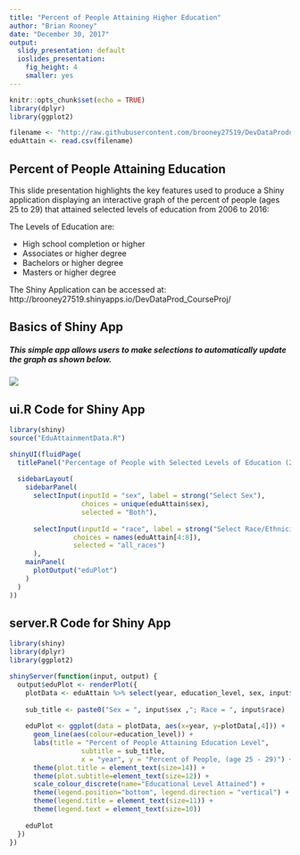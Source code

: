 ---
title: "Percent of People Attaining Higher Education"
author: "Brian Rooney"
date: "December 30, 2017"
output:
  slidy_presentation: default
  ioslides_presentation:
    fig_height: 4
    smaller: yes
---

```{r setup, include=FALSE}
knitr::opts_chunk$set(echo = TRUE)
library(dplyr)
library(ggplot2)
```

```{r loadData, echo=FALSE}
filename <- "http://raw.githubusercontent.com/brooney27519/DevDataProducts_CourseProject/master/Education%20Attainment%20Percentages.csv"
eduAttain <- read.csv(filename)
```

## Percent of People Attaining Education

This slide presentation highlights the key features used to produce a Shiny application displaying an interactive graph of the percent of people (ages 25 to 29) that attained selected levels of education from 2006 to 2016:

The Levels of Education are:

* High school completion or higher
* Associates or higher degree
* Bachelors or higher degree
* Masters or higher degree

The Shiny Application can be accessed at:
http://brooney27519.shinyapps.io/DevDataProd_CourseProj/

## Basics of Shiny App {.smaller}

<h5>This simple app allows users to make selections to automatically update the graph as shown below.</h5>

![](http://brooney27519.github.io/DevDataProducts_CourseProject/sampleShinyApp.png)

## ui.R Code for Shiny App

```{r uiComponents,eval=FALSE}
library(shiny)
source("EduAttainmentData.R")

shinyUI(fluidPage(
  titlePanel("Percentage of People with Selected Levels of Education (2006 to 2016)"),
    
  sidebarLayout(
    sidebarPanel(
      selectInput(inputId = "sex", label = strong("Select Sex"),
                  choices = unique(eduAttain$sex),
                  selected = "Both"),
      
      selectInput(inputId = "race", label = strong("Select Race/Ethnicity"),
                choices = names(eduAttain[4:8]),
                selected = "all_races")
      ),
    mainPanel(
      plotOutput("eduPlot")
    )
  )
))
```

## server.R Code for Shiny App

```{r serverComponents,eval=FALSE}
library(shiny)
library(dplyr)
library(ggplot2)

shinyServer(function(input, output) {
  output$eduPlot <- renderPlot({
    plotData <- eduAttain %>% select(year, education_level, sex, input$race) %>% filter(sex == input$sex)
    
    sub_title <- paste0("Sex = ", input$sex ,"; Race = ", input$race)
    
    eduPlot <- ggplot(data = plotData, aes(x=year, y=plotData[,4])) +
      geom_line(aes(colour=education_level)) + 
      labs(title = "Percent of People Attaining Education Level",
                  subtitle = sub_title,
                  x = "year", y = "Percent of People, (age 25 - 29)") +
      theme(plot.title = element_text(size=14)) +
      theme(plot.subtitle=element_text(size=12)) +
      scale_colour_discrete(name="Educational Level Attained") +
      theme(legend.position="bottom", legend.direction = "vertical") +
      theme(legend.title = element_text(size=11)) +
      theme(legend.text = element_text(size=10))
    
    eduPlot
  })
})
```
